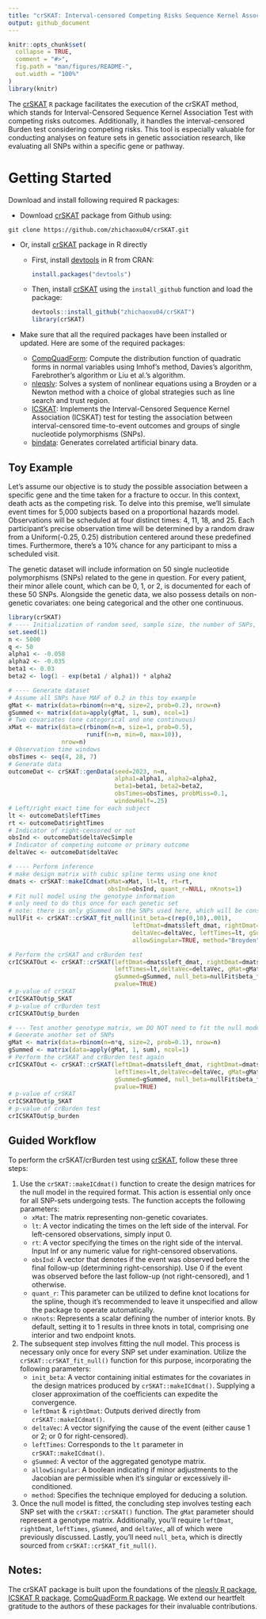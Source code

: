 ```yaml
---
title: "crSKAT: Interval-censored Competing Risks Sequence Kernel Association Test"
output: github_document
---
```


<!-- README.md is generated from README.Rmd. Please edit that file -->

```r
knitr::opts_chunk$set(
  collapse = TRUE,
  comment = "#>",
  fig.path = "man/figures/README-",
  out.width = "100%"
)
library(knitr)
```


<!-- badges: start -->
<!-- badges: end -->

The [crSKAT](https://github.com/zhichaoxu04/crSKAT) `R` package facilitates the execution of the crSKAT method, which stands for Interval-Censored Sequence Kernel Association Test with competing risks outcomes. Additionally, it handles the interval-censored Burden test considering competing risks. This tool is especially valuable for conducting analyses on feature sets in genetic association research, like evaluating all SNPs within a specific gene or pathway.


# Getting Started
Download and install following required R packages:

- Download [crSKAT](https://github.com/zhichaoxu04/crSKAT) package from Github using:

```
git clone https://github.com/zhichaoxu04/crSKAT.git
```

- Or, install [crSKAT](https://github.com/zhichaoxu04/crSKAT) package in R directly

  - First, install [devtools](https://devtools.r-lib.org) in R from CRAN:
    ```r
    install.packages("devtools")
    ```

  - Then, install [crSKAT](https://github.com/zhichaoxu04/crSKAT) using the `install_github` function and load the package:
    ```r
    devtools::install_github("zhichaoxu04/crSKAT")
    library(crSKAT)
    ```

- Make sure that all the required packages have been installed or updated. Here are some of the required packages:
  - [CompQuadForm](https://cran.r-project.org/web/packages/CompQuadForm/index.html): Compute the distribution function of quadratic forms in normal variables using Imhof's method, Davies's algorithm, Farebrother's algorithm or Liu et al.'s algorithm.
  - [nleqslv](https://cran.r-project.org/web/packages/nleqslv/index.html): Solves a system of nonlinear equations using a Broyden or a Newton method with a choice of global strategies such as line search and trust region.
  - [ICSKAT](https://cran.r-project.org/web/packages/ICSKAT/index.html): Implements the Interval-Censored Sequence Kernel Association (ICSKAT) test for testing the association between interval-censored time-to-event outcomes and groups of single nucleotide polymorphisms (SNPs). 
  - [bindata](https://cran.r-project.org/web/packages/bindata/index.html): Generates correlated artificial binary data.

## Toy Example

Let's assume our objective is to study the possible association between a specific gene and the time taken for a fracture to occur. In this context, death acts as the competing risk. To delve into this premise, we'll simulate event times for 5,000 subjects based on a proportional hazards model. Observations will be scheduled at four distinct times: 4, 11, 18, and 25. Each participant's precise observation time will be determined by a random draw from a Uniform(-0.25, 0.25) distribution centered around these predefined times. Furthermore, there's a 10% chance for any participant to miss a scheduled visit.

The genetic dataset will include information on 50 single nucleotide polymorphisms (SNPs) related to the gene in question. For every patient, their minor allele count, which can be 0, 1, or 2, is documented for each of these 50 SNPs. Alongside the genetic data, we also possess details on non-genetic covariates: one being categorical and the other one continuous.

```r
library(crSKAT)
# ---- Initialization of random seed, sample size, the number of SNPs, and parameters
set.seed(1)
n <- 5000
q <- 50
alpha1 <- -0.058
alpha2 <- -0.035
beta1 <- 0.03
beta2 <- log(1 - exp(beta1 / alpha1)) * alpha2

# ---- Generate dataset
# Assume all SNPs have MAF of 0.2 in this toy example
gMat <- matrix(data=rbinom(n=n*q, size=2, prob=0.2), nrow=n)
gSummed <- matrix(data=apply(gMat, 1, sum), ncol=1)
# Two covariates (one categorical and one continuous)
xMat <- matrix(data=c(rbinom(n=n, size=1, prob=0.5), 
                      runif(n=n, min=0, max=10)), 
               nrow=n)
# Observation time windows
obsTimes <- seq(4, 28, 7)
# Generate data
outcomeDat <- crSKAT::genData(seed=2023, n=n, 
                              alpha1=alpha1, alpha2=alpha2, 
                              beta1=beta1, beta2=beta2,
                              obsTimes=obsTimes, probMiss=0.1, 
                              windowHalf=.25)
# Left/right exact time for each subject
lt <- outcomeDat$leftTimes
rt <- outcomeDat$rightTimes
# Indicator of right-censored or not
obsInd <- outcomeDat$deltaVecSimple
# Indicator of competing outcome or primary outcome
deltaVec <- outcomeDat$deltaVec

# ---- Perform inference
# make design matrix with cubic spline terms using one knot
dmats <- crSKAT::makeICdmat(xMat=xMat, lt=lt, rt=rt, 
                            obsInd=obsInd, quant_r=NULL, nKnots=1)
# Fit null model using the genotype information 
# only need to do this once for each genetic set 
# note: there is only gSummed on the SNPs used here, which will be constant
nullFit <- crSKAT::crSKAT_fit_null(init_beta=c(rep(0,10),.001), 
                                   leftDmat=dmats$left_dmat, rightDmat=dmats$right_dmat,
                                   deltaVec=deltaVec, leftTimes=lt, gSummed=gSummed, 
                                   allowSingular=TRUE, method="Broyden")

# Perform the crSKAT and crBurden test
crICSKATOut <- crSKAT::crSKAT(leftDmat=dmats$left_dmat, rightDmat=dmats$right_dmat, 
                              leftTimes=lt,deltaVec=deltaVec, gMat=gMat, 
                              gSummed=gSummed, null_beta=nullFit$beta_fit, 
                              pvalue=TRUE)
# p-value of crSKAT
crICSKATOut$p_SKAT
# p-value of crBurden test
crICSKATOut$p_burden

# --- Test another genotype matrix, we DO NOT need to fit the null model again
# Generate another set of SNPs
gMat <- matrix(data=rbinom(n=n*q, size=2, prob=0.1), nrow=n)
gSummed <- matrix(data=apply(gMat, 1, sum), ncol=1)
# Perform the crSKAT and crBurden test again
crICSKATOut <- crSKAT::crSKAT(leftDmat=dmats$left_dmat, rightDmat=dmats$right_dmat, 
                              leftTimes=lt,deltaVec=deltaVec, gMat=gMat, 
                              gSummed=gSummed, null_beta=nullFit$beta_fit, 
                              pvalue=TRUE)
# p-value of crSKAT
crICSKATOut$p_SKAT
# p-value of crBurden test
crICSKATOut$p_burden
```

## Guided Workflow
To perform the crSKAT/crBurden test using [crSKAT](https://github.com/zhichaoxu04/crSKAT), follow these three steps:

1. Use the `crSKAT::makeICdmat()` function to create the design matrices for the null model in the required format. This action is essential only once for all SNP-sets undergoing tests. The function accepts the following parameters:
    - `xMat`: The matrix representing non-genetic covariates.
    - `lt`: A vector indicating the times on the left side of the interval. For left-censored observations, simply input 0.
    - `rt`: A vector specifying the times on the right side of the interval. Input Inf or any numeric value for right-censored observations.
    - `obsInd`: A vector that denotes if the event was observed before the final follow-up (determining right-censorship). Use 0 if the event was observed before the last follow-up (not right-censored), and 1 otherwise.
    - `quant_r`: This parameter can be utilized to define knot locations for the spline, though it's recommended to leave it unspecified and allow the package to operate automatically.
    - `nKnots`: Represents a scalar defining the number of interior knots. By default, setting it to 1 results in three knots in total, comprising one interior and two endpoint knots.

2. The subsequent step involves fitting the null model. This process is necessary only once for every SNP set under examination. Utilize the `crSKAT::crSKAT_fit_null()` function for this purpose, incorporating the following parameters:
    - `init_beta`: A vector containing initial estimates for the covariates in the design matrices produced by `crSKAT::makeICdmat()`. Supplying a closer approximation of the coefficients can expedite the convergence.
    - `leftDmat` & `rightDmat`: Outputs derived directly from `crSKAT::makeICdmat()`.
    - `deltaVec`: A vector signifying the cause of the event (either cause 1 or 2; or 0 for right-censored).
    - `leftTimes`: Corresponds to the `lt` parameter in `crSKAT::makeICdmat()`.
    - `gSummed`: A vector of the aggregated genotype matrix.
    - `allowSingular`: A boolean indicating if minor adjustments to the Jacobian are permissible when it's singular or excessively ill-conditioned.
    - `method`: Specifies the technique employed for deducing a solution.

3. Once the null model is fitted, the concluding step involves testing each SNP set with the `crSKAT::crSKAT()` function. The `gMat` parameter should represent a genotype matrix. Additionally, you'll require `leftDmat`, `rightDmat`, `leftTimes`, `gSummed`, and `deltaVec`, all of which were previously discussed. Lastly, you'll need `null_beta`, which is directly sourced from `crSKAT::crSKAT_fit_null()`. 

## Notes:
The crSKAT package is built upon the foundations of the [nleqslv R package](https://cran.r-project.org/web/packages/nleqslv/index.html), [ICSKAT R package](https://cran.r-project.org/web/packages/ICSKAT/index.html), [CompQuadForm R package](https://cran.r-project.org/web/packages/CompQuadForm/index.html). We extend our heartfelt gratitude to the authors of these packages for their invaluable contributions.



